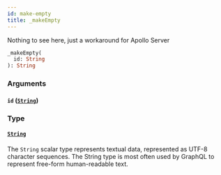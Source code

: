 ```yaml
---
id: make-empty
title: _makeEmpty
---
```


Nothing to see here, just a workaround for Apollo Server

```graphql
_makeEmpty(
  id: String
): String

```

### Arguments

#### `id` ([`String`](/developers/shared-apis/events-api/graphql/reference/scalars/string))

### Type

#### [`String`](/developers/shared-apis/events-api/graphql/reference/scalars/string)

The `String` scalar type represents textual data, represented as UTF-8 character sequences. The String type is most often used by GraphQL to represent free-form human-readable text.
